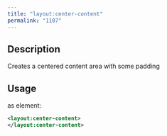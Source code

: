 ```yaml
---
title: "layout:center-content"
permalink: "1107"
---
```


## Description

Creates a centered content area with some padding

## Usage

as element:

```xml
<layout:center-content>
</layout:center-content>
```